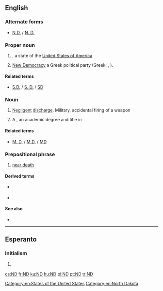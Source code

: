 {{also|nd|Nd|-nd|nd-|n.d.|N.D.|Appendix:Variations of "nd"}}
==English==

===Alternate forms===
* [[N.D.]] / [[N. D.]]

===Proper noun===
{{en-proper noun}}

# {{abbreviation of|lang=en|North Dakota}}, a state of the [[United States of America]]
# {{lb|en|politics}} [[New Democracy]] a Greek political party (Greek: {{m|el|Νέα Δημοκρατία}}, {{m|el|ΝΔ}}).

====Related terms====
* {{sense|[[Dakota]]}} [[S.D.]] / [[S. D.]] / [[SD]] {{gloss|[[South Dakota]]}}

===Noun===
{{en-noun}}

# [[negligent|Negligent]] [[discharge]]. Military, accidental firing of a weapon
# {{initialism of|lang=en|[[naturopathic]] [[doctor]]}} A {{w|lang=en|Doctor of Naturopathic Medicine}}, an academic degree and title in {{w|lang=en|naturopathic medicine}}

====Related terms====
* {{sense|[[naturopahtic doctor]]}} [[M. D.]] / [[M.D.]] / [[MD]] {{gloss|[[medical doctor]]}} {{qualifier|Doctor of Medicine}}

===Prepositional phrase===
{{head|en|prepositional phrase}}

# [[near death]]

====Derived terms====
* {{l|en|NDE}} {{gloss|near death experience}}
* {{l|en|NDer}} {{gloss|veteran of a near death experience}}

====See also====
* {{pedia|lang=en|Near death experience}}

[[Category:en:States of the United States]]
[[Category:en:North Dakota]]

----

==Esperanto==

===Initialism===
{{head|eo|initialism}}

# {{lb|eo|Internet slang|texting}} {{initialism of|ne dankinde||[[you're welcome]]|lang=eo}}

[[cs:ND]]
[[fr:ND]]
[[ku:ND]]
[[hu:ND]]
[[pl:ND]]
[[pt:ND]]
[[tr:ND]]